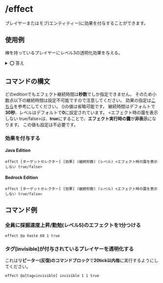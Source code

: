 # /effect
プレイヤーまたはモブ(エンティティー)に効果を付与することができます。

## 使用例
棒を持っているプレイヤーにレベル3の透明化効果を与える。
<details>
  <summary>⭕ 答え</summary>
  <div>
    反復のコマンドブロックを使用します。
    ```
    effect give @a[hasitem={item=stick}] invisible 1 3 true
    ```
    最後のtrueは効果使用時に出る靄を消すかどうかのブール値です。
    falseでも構いません。
  </div>
</details>

## コマンドの構文
どのeditionでもエフェクト継続時間は**秒数**でしか指定できません。
そのため小数点以下の継続時間は設定不可能ですので注意してください。
効果の指定は[こちら](/ja/Commands/effectlist)を参考にしてください。
()の値は省略可能です。
継続時間はデフォルトで**30秒**、レベルはデフォルトで**0**に設定されています。
<エフェクト時の靄を表示しない true/false>は、**true**にすることで、**エフェクト実行時の靄**が**非表示**になります。
この値も設定は不必要です。
### 効果を付与する
#### Java Edition
```
effect [ターゲットセレクター] [効果] (継続秒数) (レベル) <エフェクト時の靄を表示しない true/false>
```
#### Bedrock Edition
```
effect [ターゲットセレクター] [効果] (継続秒数) (レベル) <エフェクト時の靄を表示しない true/false>
```

## コマンド例
### 全員に採掘速度上昇/勤勉(レベル5)のエフェクトを1分つける
```
effect @a haste 60 1 true
```

### タグ[invisible]が付与されているプレイヤーを透明化する
これは**リピーター(反復)のコマンドブロック**で**20tick以内毎**に実行するようにしてください。
```
effect @a[tag=invisible] invisible 1 1 true
```
